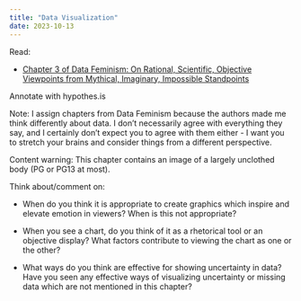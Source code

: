 ```yaml
---
title: "Data Visualization"
date: 2023-10-13
---
```


Read: 

- [Chapter 3 of Data Feminism: On Rational, Scientific, Objective Viewpoints from Mythical, Imaginary, Impossible Standpoints](https://unl.alma.exlibrisgroup.com/leganto/public/01UON_LINC/citation/12340425610006387?auth=SAML)

Annotate with hypothes.is

Note: I assign chapters from Data Feminism because the authors made me think differently about data. I don't necessarily agree with everything they say, and I certainly don't expect you to agree with them either - I want you to stretch your brains and consider things from a different perspective. 

Content warning: This chapter contains an image of a largely unclothed body (PG or PG13 at most). 

Think about/comment on: 

- When do you think it is appropriate to create graphics which inspire and elevate emotion in viewers? When is this not appropriate?

- When you see a chart, do you think of it as a rhetorical tool or an objective display? What factors contribute to viewing the chart as one or the other?

- What ways do you think are effective for showing uncertainty in data? Have you seen any effective ways of visualizing uncertainty or missing data which are not mentioned in this chapter?
